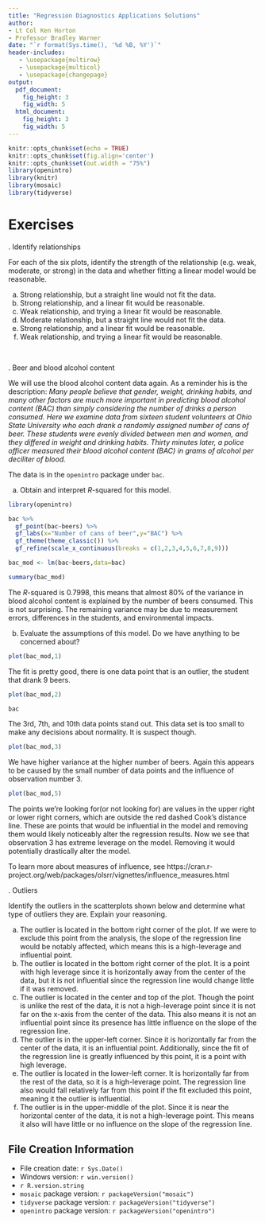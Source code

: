 ```yaml
---
title: "Regression Diagnostics Applications Solutions"
author:
- Lt Col Ken Horton
- Professor Bradley Warner
date: "`r format(Sys.time(), '%d %B, %Y')`"
header-includes:
   - \usepackage{multirow}
   - \usepackage{multicol}
   - \usepackage{changepage}
output: 
  pdf_document:
    fig_height: 3
    fig_width: 5
  html_document:
    fig_height: 3
    fig_width: 5
---
```



```r
knitr::opts_chunk$set(echo = TRUE)
knitr::opts_chunk$set(fig.align='center')
knitr::opts_chunk$set(out.width = "75%")
library(openintro)
library(knitr)
library(mosaic)
library(tidyverse)
```

# Exercises

\indent 1. Identify relationships 

For each of the six plots, identify the strength of the relationship (e.g. weak, moderate, or strong) in the data and whether fitting a linear model would be reasonable.
\begin{center}
\includegraphics[width=0.32\textwidth]{./figures/association1.pdf}
\includegraphics[width=0.32\textwidth]{./figures/association2.pdf}
\includegraphics[width=0.32\textwidth]{./figures/association3.pdf}
\includegraphics[width=0.32\textwidth]{./figures/association4.pdf}
\includegraphics[width=0.32\textwidth]{./figures/association5.pdf}
\includegraphics[width=0.32\textwidth]{./figures/association6.pdf}
\end{center}

(a) Strong relationship, but a straight line would not fit the data.  
(b) Strong relationship, and a linear fit would be reasonable.  
(c) Weak relationship, and trying a linear fit would be reasonable.  
(d) Moderate relationship, but a straight line would not fit the data.  
(e) Strong relationship, and a linear fit would be reasonable.  
(f) Weak relationship, and trying a linear fit would be reasonable.

&nbsp;

\indent 2. Beer and blood alcohol content 

We will use the blood alcohol content data again. As a reminder his is the description: *Many people believe that gender, weight, drinking habits, and many other factors are much more important in predicting blood alcohol content (BAC) than simply considering the number of drinks a person consumed. Here we examine data from sixteen student volunteers at Ohio State University who each drank a randomly assigned number of cans of beer. These students were evenly divided between men and women, and they differed in weight and drinking habits. Thirty minutes later, a police officer measured their blood alcohol content (BAC) in grams of alcohol per deciliter of blood.* 

The data is in the `openintro` package under `bac`.

a. Obtain and interpret $R$-squared for this model.  

```r
library(openintro)
```

```r
bac %>%
  gf_point(bac~beers) %>%
  gf_labs(x="Number of cans of beer",y="BAC") %>%
  gf_theme(theme_classic()) %>%
  gf_refine(scale_x_continuous(breaks = c(1,2,3,4,5,6,7,8,9)))
```
```r
bac_mod <- lm(bac~beers,data=bac)
```

```r
summary(bac_mod)
```
The $R$-squared is 0.7998, this means that almost 80% of the variance in blood alcohol content is explained by the number of beers consumed. This is not surprising. The remaining variance may be due to measurement errors, differences in the students, and environmental impacts.


b. Evaluate the assumptions of this model. Do we have anything to be concerned about? 

```r
plot(bac_mod,1)
```

The fit is pretty good, there is one data point that is an outlier, the student that drank 9 beers.


```r
plot(bac_mod,2)
```
```r
bac
```

The 3rd, 7th, and 10th data points stand out. This data set is too small to make any decisions about normality. It is suspect though.

```r
plot(bac_mod,3)
```

We have higher variance at the higher number of beers. Again this appears to be caused by the small number of data points and the influence of observation number 3.

```r
plot(bac_mod,5)
```
The points we’re looking for(or not looking for) are values in the upper right or lower right corners, which are outside the red dashed Cook’s distance line. These are points that would be influential in the model and removing them would likely noticeably alter the regression results. Now we see that observation 3 has extreme leverage on the model. Removing it would potentially drastically alter the model. 

To learn more about measures of influence, see https://cran.r-project.org/web/packages/olsrr/vignettes/influence_measures.html 


\indent 3. Outliers 

Identify the outliers in the scatterplots shown below and determine what type of outliers they are. Explain your reasoning.

\begin{center}
\includegraphics[width=0.32\textwidth]{./figures/outInf1.pdf}
\includegraphics[width=0.32\textwidth]{./figures/outLev1.pdf}
\includegraphics[width=0.32\textwidth]{./figures/outOut1.pdf}
\includegraphics[width=0.32\textwidth]{./figures/outInf2.pdf}
\includegraphics[width=0.32\textwidth]{./figures/outInf3.pdf}
\includegraphics[width=0.32\textwidth]{./figures/outOut2.pdf}
\end{center}

(a) The outlier is located in the bottom right corner of the plot. If we were to exclude this point from the analysis, the slope of the regression line would be notably affected, which means this is a high-leverage and
influential point.  
(b) The outlier is located in the bottom right corner of the plot. It is a point with high leverage since it is horizontally away from the center of the data, but it is not influential since the regression line would change little if it was removed.  
(c) The outlier is located in the center and top of the plot. Though the point is unlike the rest of the data, it is not a high-leverage point since it is not far on the x-axis from the center of the data. This also means it is not an influential point since its presence has little influence on the slope of the regression line.  
(d) The outlier is in the upper-left corner. Since it is horizontally far from the center of the data, it is an influential point. Additionally, since the fit of the regression line is greatly influenced by this point, it is a point with high leverage.  
(e) The outlier is located in the lower-left corner. It is horizontally far from the rest of the data, so it is a high-leverage point. The regression line also would fall relatively far from this point if the fit excluded this point, meaning it the outlier is influential.  
(f) The outlier is in the upper-middle of the plot. Since it is near the horizontal center of the data, it is not a high-leverage point. This means it also will have little or no influence on the slope of the regression line.  

## File Creation Information 

  * File creation date: `r Sys.Date()`
  * Windows version: `r win.version()`
  * `r R.version.string`
  * `mosaic` package version: `r packageVersion("mosaic")`
  * `tidyverse` package version: `r packageVersion("tidyverse")`
  * `openintro` package version: `r packageVersion("openintro")`

 




